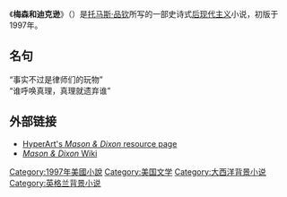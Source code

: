 {{Unreferenced|time=2019-02-07T12:39:22+00:00}}
《'''梅森和迪克逊'''》（{{lang-en|''Mason & Dixon''}}）是[[托马斯·品钦|托马斯·品钦]]所写的一部史诗式[[后现代主义|后现代主义]]小说，初版于1997年。

==名句==
“事实不过是律师们的玩物”<br />
“谁呼唤真理，真理就遗弃谁”

==外部链接==
*[http://www.hyperarts.com/pynchon/mason-dixon/ HyperArt's ''Mason & Dixon'' resource page] {{Wayback|url=http://www.hyperarts.com/pynchon/mason-dixon/ |date=20080517125450 }}
*[http://masondixon.pynchonwiki.com/wiki/ ''Mason & Dixon'' Wiki] {{Wayback|url=http://masondixon.pynchonwiki.com/wiki/ |date=20080724183729 }}

{{文学小作品}}
{{Authority control}}

[[Category:1997年美國小說|Category:1997年美國小說]]
[[Category:美国文学|Category:美国文学]]
[[Category:大西洋背景小说|Category:大西洋背景小说]]
[[Category:英格兰背景小说|Category:英格兰背景小说]]